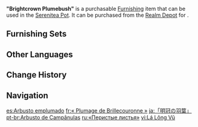 {{Furnishing Infobox
|id             = 372409
|image          = Item "Brightcrown Plumebush".png
|category       = Landform
|subcategory    = Small Shrub
|quality        = 3
|adeptal_energy = 20
|load           = 50
|reduced_load   = 50
|description    = A short-growing plant with distinctive foliage that is often compared to a bird's plumage.<br>Some scholars claim that the shrub originated in the [[Brightcrown Mountains]] and dubbed it the "Brightcrown Plumebush" accordingly. But none of them ever actually researched the plant &mdash; they just made bookmarks from its leaves.
|source1        = [[Realm Depot]]
|source2        = [[Adeptal Mirror]]
}}
'''"Brightcrown Plumebush"''' is a purchasable [[Furnishing]] item that can be used in the [[Serenitea Pot]]. It can be purchased from the [[Realm Depot]] for {{Item|Realm Currency|30|x=80}}.

==Furnishing Sets==
{{Craft Usage|type=Furnishing Set}}

==Other Languages==
{{Other Languages
|en      = "Brightcrown Plumebush"
|zhs     = 「明冠羽叶」
|zhs_rm  = "Míngguān Yǔ Yè"
|zht     = 「明冠羽葉」
|zht_rm  = "Míngguān Yǔ Yè"
|zh_tl   = "Bright Crown Feather Leaf"
|ja      = 「明冠の羽葉」
|ja_rm   = "Akira Kanmuri no Hane Ha"
|ja_tl   = "Bright Crown Feather Leaf"
|ko      = 「크라운 깃털 잎」
|ko_tl   = "Crown Feather Leaf"
|es      = Arbusto emplumado
|es_tl   = Feathered Bush
|fr      = «&nbsp;Plumage de Brillecouronne&nbsp;»
|fr_tl   = "Brightcrown Plumage"
|ru      = «Перистые листья»
|ru_tl   = "Plumose Leaves"
|th      = "พุ่มมงกุฎ"
|th_rm   = "Phum Mongkut"
|th_tl   = "Crown Bush"
|vi      = Lá Lông Vũ
|vi_tl   = 
|de      = „Glanzkronblätter“
|de_tl   = "Radiance Crown Leaves"
|id      = Semak Bulu Brightcrown
|id_tl   = Brightcrown Plume Bush
|pt      = Arbusto de Campânulas
|pt_tl   = Bellflower Bush
|pt_tl_note = Campanula is the Portuguese name for Bellflowers.
|tr      = "Parlak Taç Kuş Tüyü Çalısı"
|tr_tl   = "Bright Crown Plume Bush"
|it      = Arbusto piumoso Coronsplendente
|it_tl   = Shiningcrown Feathery Shrub
}}

==Change History==
{{Change History|1.5}}

==Navigation==
{{Furnishing Navbox|exterior}}

[[es:Arbusto emplumado]]
[[fr:« Plumage de Brillecouronne »]]
[[ja:「明冠の羽葉」]]
[[pt-br:Arbusto de Campânulas]]
[[ru:«Перистые листья»]]
[[vi:Lá Lông Vũ]]
